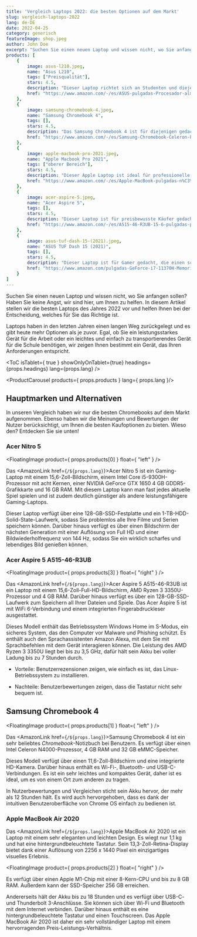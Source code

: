 ---
title: 'Vergleich Laptops 2022: die besten Optionen auf dem Markt'
slug: vergleich-laptops-2022
lang: de-DE
date: 2022-04-25
category: generisch
featureImage: shop.jpeg
author: John Doe
excerpt: "Suchen Sie einen neuen Laptop und wissen nicht, wo Sie anfangen sollen? Haben Sie keine Angst, wir sind hier, um Ihnen zu helfen. In diesem Artikel stellen wir die besten Laptops des Jahres 2022 vor und helfen Ihnen bei der Entscheidung, welches für Sie das Richtige ist."
products: [
    {
        image: asus-l210.jpeg,
        name: "Asus L210",
        tags: ["Preisqualität"],
        stars: 4.5,
        description: "Dieser Laptop richtet sich an Studenten und diejenigen, die einen leichten und erschwinglichen Computer suchen.",
        href: "https://www.amazon.com/-/es/ASUS-pulgadas-Procesador-almacenamiento-L210MA-DB02/dp/B09HX29TPY/ref=zg_bs_565108_1/147-1202366-7708134?pd_rd_i=B09HX29TPY&psc=1"
    }, 
    {
        image: samsung-chromebook-4.jpeg,
        name: "Samsung Chromebook 4",
        tags: [],
        stars: 4.5,
        description: "Das Samsung Chromebook 4 ist für diejenigen gedacht, die einen kompakten, leichten und erschwinglichen Computer für einfache Internet- und Büroaufgaben suchen.",
        href: "https://www.amazon.com/-/es/Samsung-Chromebook-Celeron-Procesador-Gigabit/dp/B07XQQTVS3"
    }, 
    {
        image: apple-macbook-pro-2021.jpeg,
        name: "Apple Macbook Pro 2021",
        tags: ["oberer Bereich"],
        stars: 4.5,
        description: "Dieser Apple Laptop ist ideal für professionelle Computer- und Designanwender, die einen leistungsstarken und zuverlässigen Computer benötigen.",
        href: "https://www.amazon.com/-/es/Apple-MacBook-pulgadas-n%C3%BAcleos-color/dp/B09JQKBQSB"
    }, 
    {
        image: acer-aspire-5.jpeg,
        name: "Acer Aspire 5",
        tags: [],
        stars: 4.5,
        description: "Dieser Laptop ist für preisbewusste Käufer gedacht, die einen Allzweck-Laptop suchen.",
        href: "https://www.amazon.com/-/es/A515-46-R3UB-15-6-pulgadas-procesador-retroiluminado-Windows-11/dp/B09HVC79PC"
    }, 
    {
        image: asus-tuf-dash-15-(2021).jpeg,
        name: "ASUS TUF Dash 15 (2021)",
        tags: [],
        stars: 4.5,
        description: "Dieser Laptop ist für Gamer gedacht, die einen schlanken und kompakten Laptop suchen, der reibungsloses Multitasking und Spieleleistung bietet.",
        href: "https://www.amazon.com/pulgadas-GeForce-i7-11370H-Memoria-TUF516PE-AB73/dp/B08XPC3WFQ"
    }
]
---

Suchen Sie einen neuen Laptop und wissen nicht, wo Sie anfangen sollen? Haben Sie keine Angst, wir sind hier, um Ihnen zu helfen. In diesem Artikel stellen wir die besten Laptops des Jahres 2022 vor und helfen Ihnen bei der Entscheidung, welches für Sie das Richtige ist.

Laptops haben in den letzten Jahren einen langen Weg zurückgelegt und es gibt heute mehr Optionen als je zuvor. Egal, ob Sie ein leistungsstarkes Gerät für die Arbeit oder ein leichtes und einfach zu transportierendes Gerät für die Schule benötigen, wir zeigen Ihnen bestimmt ein Gerät, das Ihren Anforderungen entspricht.

<ToC isTablet={ true } showOnlyOnTablet={true} headings={props.headings} lang={props.lang} />

<ProductCarousel products={ props.products } lang={ props.lang }/>

## Hauptmarken und Alternativen

In unseren Vergleich haben wir nur die besten Chromebooks auf dem Markt aufgenommen. Ebenso haben wir die Meinungen und Bewertungen der Nutzer berücksichtigt, um Ihnen die besten Kaufoptionen zu bieten. Wieso den? Entdecken Sie sie unten!

### Acer Nitro 5

<FloatingImage product={ props.products[0] } float={ "left" } />

Das <AmazonLink href={`/${props.lang}`}>Acer Nitro 5</AmazonLink> ist ein Gaming-Laptop mit einem 15,6-Zoll-Bildschirm, einem Intel Core i5-9300H-Prozessor mit acht Kernen, einer NVIDIA GeForce GTX 1650 4 GB GDDR5-Grafikkarte und 16 GB RAM. Mit diesem Laptop kann man fast jedes aktuelle Spiel spielen und ist zudem deutlich günstiger als andere leistungsfähigere Gaming-Laptops.

Dieser Laptop verfügt über eine 128-GB-SSD-Festplatte und ein 1-TB-HDD-Solid-State-Laufwerk, sodass Sie problemlos alle Ihre Filme und Serien speichern können. Darüber hinaus verfügt es über einen Bildschirm der nächsten Generation mit einer Auflösung von Full HD und einer Bildwiederholfrequenz von 144 Hz, sodass Sie ein wirklich scharfes und lebendiges Bild genießen können.

### Acer Aspire 5 A515-46-R3UB


<FloatingImage product={ props.products[3] } float={ "right" } />

Das <AmazonLink href={`/${props.lang}`}>Acer Aspire 5 A515-46-R3UB</AmazonLink> ist ein Laptop mit einem 15,6-Zoll-Full-HD-Bildschirm, AMD Ryzen 3 3350U-Prozessor und 4 GB RAM. Darüber hinaus verfügt es über ein 128-GB-SSD-Laufwerk zum Speichern all Ihrer Dateien und Spiele. Das Acer Aspire 5 ist mit WiFi 6-Verbindung und einem integrierten Fingerabdruckleser ausgestattet.

Dieses Modell enthält das Betriebssystem Windows Home im S-Modus, ein sicheres System, das den Computer vor Malware und Phishing schützt. Es enthält auch den Sprachassistenten Amazon Alexa, mit dem Sie mit Sprachbefehlen mit dem Gerät interagieren können. Die Leistung des AMD Ryzen 3 3350U liegt bei bis zu 3,5 GHz, dafür hält sein Akku bei voller Ladung bis zu 7 Stunden durch.

* Vorteile: Benutzerrezensionen zeigen, wie einfach es ist, das Linux-Betriebssystem zu installieren.

* Nachteile: Benutzerbewertungen zeigen, dass die Tastatur nicht sehr bequem ist.

## Samsung Chromebook 4


<FloatingImage product={ props.products[1] } float={ "left" } />

Das <AmazonLink href={`/${props.lang}`}>Samsung Chromebook 4</AmazonLink> ist ein sehr beliebtes _Chromebook_-Notizbuch bei Benutzern. Es verfügt über einen Intel Celeron N4000-Prozessor, 4 GB RAM und 32 GB eMMC-Speicher.

Dieses Modell verfügt über einen 11,6-Zoll-Bildschirm und eine integrierte HD-Kamera. Darüber hinaus enthält es Wi-Fi-, Bluetooth- und USB-C-Verbindungen. Es ist ein sehr leichtes und kompaktes Gerät, daher ist es ideal, um es von einem Ort zum anderen zu tragen.

In Nutzerbewertungen und Vergleichen sticht sein Akku hervor, der mehr als 12 Stunden hält. Es wird auch hervorgehoben, dass es dank der intuitiven Benutzeroberfläche von Chrome OS einfach zu bedienen ist.

### Apple MacBook Air 2020

Das <AmazonLink href={`/${props.lang}`}>Apple MacBook Air 2020</AmazonLink> ist ein Laptop mit einem sehr eleganten und leichten Design. Es wiegt nur 1,1 kg und hat eine hintergrundbeleuchtete Tastatur. Sein 13,3-Zoll-Retina-Display bietet dank einer Auflösung von 2256 x 1440 Pixel ein einzigartiges visuelles Erlebnis.

<FloatingImage product={ props.products[2] } float={ "right" } />

Es verfügt über einen Apple M1-Chip mit einer 8-Kern-CPU und bis zu 8 GB RAM. Außerdem kann der SSD-Speicher 256 GB erreichen.

Andererseits hält der Akku bis zu 18 Stunden und es verfügt über USB-C- und Thunderbolt 3-Anschlüsse. Sie können sich über Wi-Fi und Bluetooth mit dem Internet verbinden. Darüber hinaus enthält es eine hintergrundbeleuchtete Tastatur und einen Touchscreen. Das Apple MacBook Air 2020 ist daher ein sehr vollständiger Laptop mit einem hervorragenden Preis-Leistungs-Verhältnis.